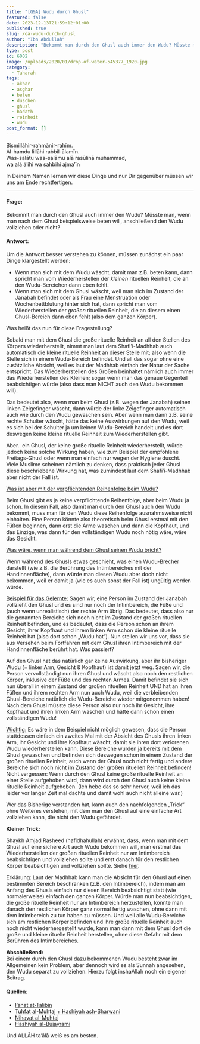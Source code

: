 ```yaml
---
title: "[Q&A] Wudu durch Ghusl"
featured: false
date: 2023-12-13T21:59:12+01:00
published: true
slug: /qa-wudu-durch-ghusl
author: "Ibn Abdullah"
description: "Bekommt man durch den Ghusl auch immer den Wudu? Müsste man, wenn man nach dem Ghusl beispielsweise beten will, anschließend den Wudu vollziehen oder nicht?"
type: post
id: 6002
image: /uploads/2020/01/drop-of-water-545377_1920.jpg
category:
  - Taharah
tags:
  - akbar
  - asghar
  - beten
  - duschen
  - ghusl
  - hadath
  - reinheit
  - wudu
post_format: []
---
```


Bismillāhir-rahmānir-rahīm.  
Al-hamdu lillāhi rabbil-ālamīn.  
Was-salātu was-salāmu alā rasūlinā muhammad,  
wa alā ālihi wa sahbihi ajma’īn

In Deinem Namen lernen wir diese Dinge und nur Dir gegenüber müssen wir uns am Ende rechtfertigen.

---

#### Frage:

Bekommt man durch den Ghusl auch immer den Wudu? Müsste man, wenn man nach dem Ghusl beispielsweise beten will, anschließend den Wudu vollziehen oder nicht?

#### Antwort:

Um die Antwort besser verstehen zu können, müssen zunächst ein paar Dinge klargestellt werden:

- Wenn man sich mit dem Wudu wäscht, damit man z.B. beten kann, dann spricht man vom Wiederherstellen der _kleinen_ rituellen Reinheit, die an den Wudu-Bereichen dann eben fehlt.
- Wenn man sich mit dem Ghusl wäscht, weil man sich im Zustand der Janabah befindet oder als Frau eine Menstruation oder Wochenbettblutung hinter sich hat, dann spricht man vom Wiederherstellen der _großen_ rituellen Reinheit, die an diesem einen Ghusl-Bereich dann eben fehlt (also dem ganzen Körper).

Was heißt das nun für diese Fragestellung?

Sobald man mit dem Ghusl die große rituelle Reinheit an all den Stellen des Körpers wiederherstellt, nimmt man laut dem Shafi’i-Madhhab auch automatisch die kleine rituelle Reinheit an dieser Stelle mit; also wenn die Stelle sich in einem Wudu-Bereich befindet. Und all das sogar ohne eine zusätzliche Absicht, weil es laut der Madhhab einfach der Natur der Sache entspricht. Das Wiederherstellen des Großen beinhaltet nämlich auch immer das Wiederherstellen des Kleinen; sogar wenn man das genaue Gegenteil beabsichtigen würde (also dass man NICHT auch den Wudu bekommen will).

Das bedeutet also, wenn man beim Ghusl (z.B. wegen der Janabah) seinen linken Zeigefinger wäscht, dann würde der linke Zeigefinger automatisch auch wie durch den Wudu gewaschen sein. Aber wenn man dann z.B. seine rechte Schulter wäscht, hätte das keine Auswirkungen auf den Wudu, weil es sich bei der Schulter ja um keinen Wudu-Bereich handelt und es dort deswegen keine kleine rituelle Reinheit zum Wiederherstellen gibt.

Aber.. ein Ghusl, der keine große rituelle Reinheit wiederherstellt, würde jedoch keine solche Wirkung haben, wie zum Beispiel der empfohlene Freitags-Ghusl oder wenn man einfach nur wegen der Hygiene duscht. Viele Muslime scheinen nämlich zu denken, dass praktisch jeder Ghusl diese beschriebene Wirkung hat, was zumindest laut dem Shafi’i-Madhhab aber nicht der Fall ist.

<span style="text-decoration: underline;">
  Was ist aber mit der verpflichtenden Reihenfolge beim Wudu?
</span>

Beim Ghusl gibt es ja keine verpflichtende Reihenfolge, aber beim Wudu ja schon. In diesem Fall, also damit man durch den Ghusl auch den Wudu bekommt, muss man für den Wudu diese Reihenfolge ausnahmsweise nicht einhalten. Eine Person könnte also theoretisch beim Ghusl erstmal mit den Füßen beginnen, dann erst die Arme waschen und dann die Kopfhaut, und das Einzige, was dann für den vollständigen Wudu noch nötig wäre, wäre das Gesicht.

<span style="text-decoration: underline;">
  Was wäre, wenn man während dem Ghusl seinen Wudu bricht?
</span>

Wenn während des Ghusls etwas geschieht, was einen Wudu-Brecher darstellt (wie z.B. die Berührung des Intimbereiches mit der Handinnenfläche), dann würde man diesen Wudu aber doch nicht bekommen, weil er damit ja (wie es auch sonst der Fall ist) ungültig werden würde.

<span style="text-decoration: underline;">Beispiel für das Gelernte:</span>
Sagen wir, eine Person im Zustand der Janabah vollzieht den Ghusl und es sind nur
noch der Intimbereich, die Füße und (auch wenn unrealistisch) der rechte Arm übrig.
Das bedeutet, dass also nur die genannten Bereiche sich noch nicht im Zustand der
großen rituellen Reinheit befinden, und es bedeutet, dass die Person schon an ihrem
Gesicht, ihrer Kopfhaut und ihrem linken Arm schon die kleine rituelle Reinheit hat
(also dort schon „Wudu hat“). Nun stellen wir uns vor, dass sie aus Versehen beim
Fortfahren mit dem Ghusl ihren Intimbereich mit der Handinnenfläche berührt hat.
Was passiert?

Auf den Ghusl hat das natürlich gar keine Auswirkung, aber ihr bisheriger Wudu (= linker Arm, Gesicht &amp; Kopfhaut) ist damit jetzt weg. Sagen wir, die Person vervollständigt nun ihren Ghusl und wäscht also noch den restlichen Körper, inklusive der Füße und des rechten Armes. Damit befindet sie sich nun überall in einem Zustand der großen rituellen Reinheit UND hat an ihren Füßen und ihrem rechten Arm nun auch Wudu, weil die verbleibenden Ghusl-Bereiche natürlich die Wudu-Bereiche wieder mitgenommen haben! Nach dem Ghusl müsste diese Person also nur noch ihr Gesicht, ihre Kopfhaut und ihren linken Arm waschen und hätte dann schon einen vollständigen Wudu!

<span style="text-decoration: underline;">Wichtig:</span> Es wäre in dem Beispiel
nicht möglich gewesen, dass die Person stattdessen einfach ein zweites Mal mit der
Absicht des Ghusls ihren linken Arm, ihr Gesicht und ihre Kopfhaut wäscht, damit
sie ihren dort verlorenen Wudu wiederherstellen kann. Diese Bereiche wurden ja bereits
mit dem Ghusl gewaschen und befinden sich deswegen schon in einem Zustand der großen
rituellen Reinheit, auch wenn der Ghusl noch nicht fertig und andere Bereiche sich
noch nicht im Zustand der großen rituellen Reinheit befinden! Nicht vergessen: Wenn
durch den Ghusl keine große rituelle Reinheit an einer Stelle aufgehoben wird, dann
wird durch den Ghusl auch keine kleine rituelle Reinheit aufgehoben. (Ich hebe das
so sehr hervor, weil ich das leider vor langer Zeit mal dachte und damit wohl auch
nicht alleine war.)

Wer das Bisherige verstanden hat, kann auch den nachfolgenden „Trick“ ohne Weiteres verstehen, mit dem man den Ghusl auf eine einfache Art vollziehen kann, die nicht den Wudu gefährdet.

**Kleiner Trick:**

Shaykh Amjad Rasheed (hafidhahullah) erwähnt, dass, wenn man mit dem Ghusl auf eine sichere Art auch Wudu bekommen will, man erstmal das Wiederherstellen der großen rituellen Reinheit nur am Intimbereich beabsichtigen und vollziehen sollte und erst danach für den restlichen Körper beabsichtigen und vollziehen sollte. Siehe [hier](https://islamqa.org/shafii/qibla-shafii/33348/does-ghusl-include-wudu/).

Erklärung: Laut der Madhhab kann man die Absicht für den Ghusl auf einen bestimmten Bereich beschränken (z.B. den Intimbereich), indem man am Anfang des Ghusls einfach nur diesen Bereich beabsichtigt statt (wie normalerweise) einfach den ganzen Körper. Würde man nun beabsichtigen, die große rituelle Reinheit nur am Intimbereich herzustellen, könnte man danach den restlichen Körper ganz normal fertig waschen, ohne dann mit dem Intimbereich zu tun haben zu müssen. Und weil alle Wudu-Bereiche sich am restlichen Körper befinden und ihre große rituelle Reinheit auch noch nicht wiederhergestellt wurde, kann man dann mit dem Ghusl dort die große und kleine rituelle Reinheit herstellen, ohne diese Gefahr mit dem Berühren des Intimbereiches.

**Abschließend:**  
Bei einem durch den Ghusl dazu bekommenen Wudu besteht zwar im Allgemeinen kein Problem, aber dennoch wird es als Sunnah angesehen, den Wudu separat zu vollziehen. Hierzu folgt inshaAllah noch ein eigener Beitrag.

#### Quellen:

- [I’anat at-Talibin](https://shamela.ws/book/963/48)
- [Tuhfat al-Muhtaj + Hashiyah ash-Sharwani](https://shamela.ws/book/9059/287)
- [Nihayat al-Muhtaj](https://shamela.ws/book/3565/228)
- [Hashiyah al-Bujayrami](https://shamela.ws/book/21599/136)

Und ALLĀH ta’ālā weiß es am besten.
